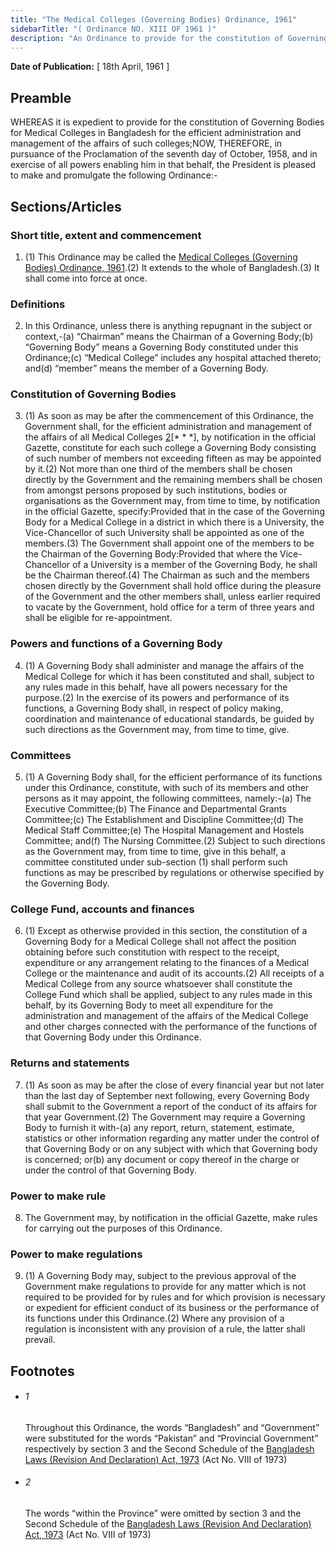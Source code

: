 ```yaml
---
title: "The Medical Colleges (Governing Bodies) Ordinance, 1961"
sidebarTitle: "( Ordinance NO. XIII OF 1961 )"
description: "An Ordinance to provide for the constitution of Governing Bodies for Medical Colleges in Bangladesh. 1♣"
---
```


**Date of Publication:** [ 18th April, 1961 ]

## Preamble

WHEREAS it is expedient to provide for the constitution of Governing Bodies for Medical Colleges in Bangladesh for the efficient administration and management of the affairs of such colleges;NOW, THEREFORE, in pursuance of the Proclamation of the seventh day of October, 1958, and in exercise of all powers enabling him in that behalf, the President is pleased to make and promulgate the following Ordinance:-

## Sections/Articles

### Short title, extent and commencement

1. (1) This Ordinance may be called the [Medical Colleges (Governing Bodies) Ordinance, 1961](/act-307.html "Medical Colleges (Governing Bodies) Ordinance, 1961").(2) It extends to the whole of Bangladesh.(3) It shall come into force at once.

### Definitions

2. In this Ordinance, unless there is anything repugnant in the subject or context,-(a) “Chairman” means the Chairman of a Governing Body;(b) “Governing Body” means a Governing Body constituted under this Ordinance;(c) “Medical College” includes any hospital attached thereto; and(d) “member” means the member of a Governing Body.

### Constitution of Governing Bodies

3. (1) As soon as may be after the commencement of this Ordinance, the Government shall, for the efficient administration and management of the affairs of all Medical Colleges [2](1)[\* \* \*], by notification in the official Gazette, constitute for each such college a Governing Body consisting of such number of members not exceeding fifteen as may be appointed by it.(2) Not more than one third of the members shall be chosen directly by the Government and the remaining members shall be chosen from amongst persons proposed by such institutions, bodies or organisations as the Government may, from time to time, by notification in the official Gazette, specify:Provided that in the case of the Governing Body for a Medical College in a district in which there is a University, the Vice-Chancellor of such University shall be appointed as one of the members.(3) The Government shall appoint one of the members to be the Chairman of the Governing Body:Provided that where the Vice-Chancellor of a University is a member of the Governing Body, he shall be the Chairman thereof.(4) The Chairman as such and the members chosen directly by the Government shall hold office during the pleasure of the Government and the other members shall, unless earlier required to vacate by the Government, hold office for a term of three years and shall be eligible for re-appointment.

### Powers and functions of a Governing Body

4. (1) A Governing Body shall administer and manage the affairs of the Medical College for which it has been constituted and shall, subject to any rules made in this behalf, have all powers necessary for the purpose.(2) In the exercise of its powers and performance of its functions, a Governing Body shall, in respect of policy making, coordination and maintenance of educational standards, be guided by such directions as the Government may, from time to time, give.

### Committees

5. (1) A Governing Body shall, for the efficient performance of its functions under this Ordinance, constitute, with such of its members and other persons as it may appoint, the following committees, namely:-(a) The Executive Committee;(b) The Finance and Departmental Grants Committee;(c) The Establishment and Discipline Committee;(d) The Medical Staff Committee;(e) The Hospital Management and Hostels Committee; and(f) The Nursing Committee.(2) Subject to such directions as the Government may, from time to time, give in this behalf, a committee constituted under sub-section (1) shall perform such functions as may be prescribed by regulations or otherwise specified by the Governing Body.

### College Fund, accounts and finances

6. (1) Except as otherwise provided in this section, the constitution of a Governing Body for a Medical College shall not affect the position obtaining before such constitution with respect to the receipt, expenditure or any arrangement relating to the finances of a Medical College or the maintenance and audit of its accounts.(2) All receipts of a Medical College from any source whatsoever shall constitute the College Fund which shall be applied, subject to any rules made in this behalf, by its Governing Body to meet all expenditure for the administration and management of the affairs of the Medical College and other charges connected with the performance of the functions of that Governing Body under this Ordinance.

### Returns and statements

7. (1) As soon as may be after the close of every financial year but not later than the last day of September next following, every Governing Body shall submit to the Government a report of the conduct of its affairs for that year Government.(2) The Government may require a Governing Body to furnish it with-(a) any report, return, statement, estimate, statistics or other information regarding any matter under the control of that Governing Body or on any subject with which that Governing body is concerned; or(b) any document or copy thereof in the charge or under the control of that Governing Body.

### Power to make rule

8. The Government may, by notification in the official Gazette, make rules for carrying out the purposes of this Ordinance.

### Power to make regulations

9. (1) A Governing Body may, subject to the previous approval of the Government make regulations to provide for any matter which is not required to be provided for by rules and for which provision is necessary or expedient for efficient conduct of its business or the performance of its functions under this Ordinance.(2) Where any provision of a regulation is inconsistent with any provision of a rule, the latter shall prevail.

## Footnotes

- ###### 1

  Throughout this Ordinance, the words “Bangladesh” and “Government” were substituted for the words “Pakistan” and “Provincial Government” respectively by section 3 and the Second Schedule of the [Bangladesh Laws (Revision And Declaration) Act, 1973](/act-430.html "Bangladesh Laws (Revision And Declaration) Act, 1973") (Act No. VIII of 1973)

- ###### 2

  The words “within the Province” were omitted by section 3 and the Second Schedule of the [Bangladesh Laws (Revision And Declaration) Act, 1973](/act-430.html "Bangladesh Laws (Revision And Declaration) Act, 1973") (Act No. VIII of 1973)
